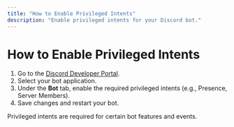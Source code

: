 ```yaml
---
title: "How to Enable Privileged Intents"
description: "Enable privileged intents for your Discord bot."
---
```


# How to Enable Privileged Intents

1. Go to the [Discord Developer Portal](https://discord.com/developers/applications).
2. Select your bot application.
3. Under the **Bot** tab, enable the required privileged intents (e.g., Presence, Server Members).
4. Save changes and restart your bot.

Privileged intents are required for certain bot features and events.
